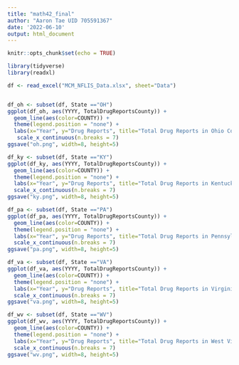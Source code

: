 ```yaml
---
title: "math42_final"
author: "Aaron Tae UID 705591367"
date: '2022-06-10'
output: html_document
---
```


```r
knitr::opts_chunk$set(echo = TRUE)
```

```r
library(tidyverse)  
library(readxl)
```
```r
df <- read_excel("MCM_NFLIS_Data.xlsx", sheet="Data")


df_oh <- subset(df, State =="OH")  
ggplot(df_oh, aes(YYYY, TotalDrugReportsCounty)) +
  geom_line(aes(color=COUNTY)) +
  theme(legend.position = "none") +
  labs(x="Year", y="Drug Reports", title="Total Drug Reports in Ohio Counties 2010 - 2017") +
   scale_x_continuous(n.breaks = 7)
ggsave("oh.png", width=8, height=5)
```

```r
df_ky <- subset(df, State =="KY")  
ggplot(df_ky, aes(YYYY, TotalDrugReportsCounty)) +
  geom_line(aes(color=COUNTY)) +
  theme(legend.position = "none") +
  labs(x="Year", y="Drug Reports", title="Total Drug Reports in Kentucky Counties 2010 - 2017") +
  scale_x_continuous(n.breaks = 7)
ggsave("ky.png", width=8, height=5)
```

```r
df_pa <- subset(df, State =="PA")  
ggplot(df_pa, aes(YYYY, TotalDrugReportsCounty)) +
  geom_line(aes(color=COUNTY)) +
  theme(legend.position = "none") +
  labs(x="Year", y="Drug Reports", title="Total Drug Reports in Pennsylvania Counties 2010 - 2017") +
  scale_x_continuous(n.breaks = 7)
ggsave("pa.png", width=8, height=5)
```

```r
df_va <- subset(df, State =="VA")  
ggplot(df_va, aes(YYYY, TotalDrugReportsCounty)) +
  geom_line(aes(color=COUNTY)) +
  theme(legend.position = "none") +
  labs(x="Year", y="Drug Reports", title="Total Drug Reports in Virginia Counties 2010 - 2017") +
  scale_x_continuous(n.breaks = 7)
ggsave("va.png", width=8, height=5)
```


```r
df_wv <- subset(df, State =="WV")  
ggplot(df_wv, aes(YYYY, TotalDrugReportsCounty)) +
  geom_line(aes(color=COUNTY)) +
  theme(legend.position = "none") +
  labs(x="Year", y="Drug Reports", title="Total Drug Reports in West Virginia Counties 2010 - 2017") +
  scale_x_continuous(n.breaks = 7)
ggsave("wv.png", width=8, height=5)
```



